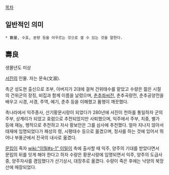 [[목차]]
== 일반적인 의미 ==
 * 數量, 수효, 분량 등을 아우르는 것으로 셀 수 있는 것을 말한다.

== 壽良 ==
생몰년도 미상

[[서진]]의 인물. 자는 문숙(文淑).

촉군 성도현 출신으로 조부, 아버지가 2대에 걸쳐 건위태수를 맡았고 수량은 젊은 시절의 건위군의 장징, 비집과 함께 이름을 날렸으며, [[춘추좌씨전]], 춘추곡량전, 춘추공양전을 배우고 시경, 서경, 주역, 예기, 춘추 등을 이해했고 품행이 깨끗했다.

촉나라에서 익주종사, 산기황문시랑이 되었다가 280년에 서진이 천하를 통일하자 군의 주부, 상계리가 되었고 효렴으로 추천되었지만 사퇴했으며, 익주에서 주부, 치중, 별가 등에 재능, 행적으로 추천하고 자사 황보안은 그를 삼사에 추천했다. 얼마 지나지 않아서 태재에 임명되었다가 패성의 령, 시평태수 등으로 옮겼으며, 정사를 하는 것에 있어서 뛰어나 부풍군에서 진국의 내사로 옮겼다. 

[[문립]]이 죽자 [[wiki:"이밀#s-1" 이밀]]이 촉에 출사할 때 익주, 양주의 기대를 받았다면서 문립의 뒤를 잇게 해야 한다고 하자 수량은 황문시랑에 임명되면서 익주, 양주의 도급사중, 양주자사를 겸임했다가 산기상시, 대장추로 옮겼다. 수량이 죽은 후에는 낙양의 북망산에 매장되었다.
